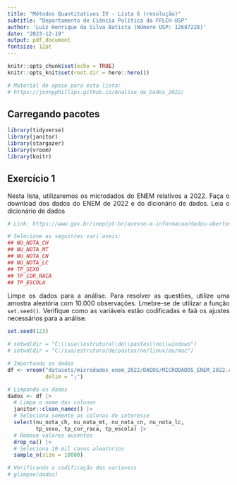```yaml
---
title: "Métodos Quantitativos IV - Lista 6 (resolução)"
subtitle: "Departamento de Ciência Política da FFLCH-USP"
author: 'Luiz Henrique da Silva Batista (Número USP: 12687228)'
date: "2023-12-19"
output: pdf_document
fontsize: 12pt
---
```


```r
knitr::opts_chunk$set(echo = TRUE)
knitr::opts_knit$set(root.dir = here::here())
```

::: {style="text-align: justify"}

```r
# Material de apoio para esta lista:
# https://jonnyphillips.github.io/Analise_de_Dados_2022/
```

## Carregando pacotes

```r
library(tidyverse)
library(janitor)
library(stargazer)
library(vroom)
library(knitr)
```

## Exercício 1

Nesta lista, utilizaremos os microdados do ENEM relativos a 2022. Faça o download dos dados do ENEM de 2022 e do dicionário de dados. Leia o dicionário de dados

```r
# Link: https://www.gov.br/inep/pt-br/acesso-a-informacao/dados-abertos/microdados/enem

# Selecione as seguintes vari´aveis:
## NU_NOTA_CH
## NU_NOTA_MT
## NU_NOTA_CN
## NU_NOTA_LC
## TP_SEXO
## TP_COR_RACA
## TP_ESCOLA
```

Limpe os dados para a análise. Para resolver as questões, utilize uma amostra aleatória com 10.000 observações. Lmebre-se de utilizar a função `set.seed()`. Verifique como as variáveis estão codificadas e faã os ajustes necessários para a análise.

```r
set.seed(123)

# setwd(dir = "C:\\sua\\estrutura\\de\\pastas\\no\\windows")
# setwd(dir = "C:/sua/estrutura/de/pastas/no/linux/ou/mac")

# Importando os dados
df <- vroom("datasets/microdados_enem_2022/DADOS/MICRODADOS_ENEM_2022.csv",
            delim = ";")

# Limpando os dados
dados <- df |> 
  # Limpa o nome das colunas
  janitor::clean_names() |> 
  # Seleciona somente as colunas de interesse
  select(nu_nota_ch, nu_nota_mt, nu_nota_cn, nu_nota_lc,
         tp_sexo, tp_cor_raca, tp_escola) |> 
  # Remove valores ausentes
  drop_na() |> 
  # Seleciona 10 mil casos aleatorios
  sample_n(size = 10000)

# Verificando a codificação das variaveis
# glimpse(dados)
```
:::

